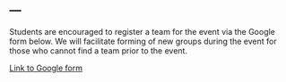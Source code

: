 ---
---

Students are encouraged to register a team for the event via the Google form below. We will facilitate forming of new groups during the event for those who cannot find a team prior to the event. 

<a href="https://google.com" class="btn btn-primary" color="gold">Link to Google form</a>